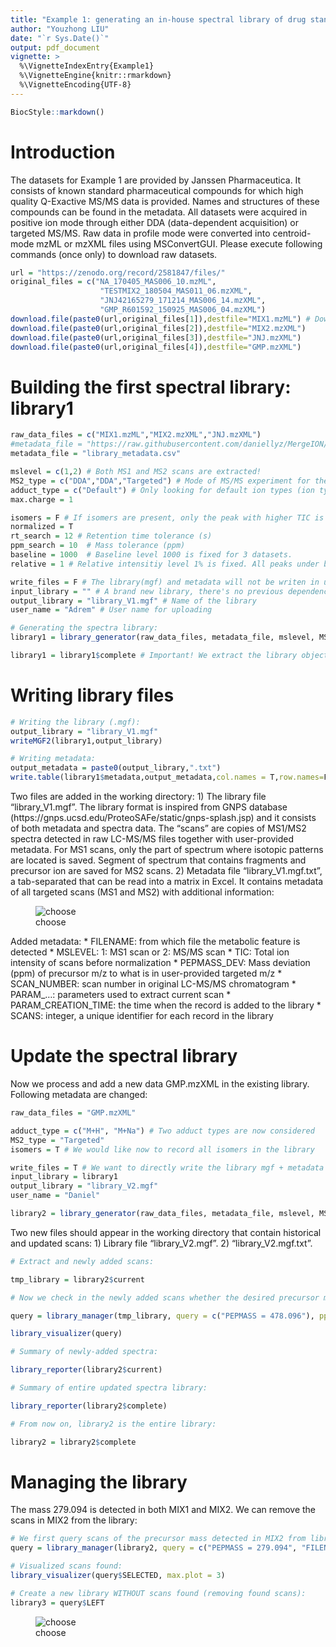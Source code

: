 ```yaml
---
title: "Example 1: generating an in-house spectral library of drug standards"
author: "Youzhong LIU"
date: "`r Sys.Date()`"
output: pdf_document
vignette: >
  %\VignetteIndexEntry{Example1}
  %\VignetteEngine{knitr::rmarkdown}
  %\VignetteEncoding{UTF-8}
---
```


```r
BiocStyle::markdown() 
```

# Introduction

The datasets for Example 1 are provided by Janssen Pharmaceutica. It consists of known standard pharmaceutical compounds for which high quality Q-Exactive MS/MS data is provided. Names and structures of these compounds can be found in the metadata. All datasets were acquired in positive ion mode through either DDA (data-dependent acquisition) or targeted MS/MS. Raw data in profile mode were converted into centroid-mode mzML or mzXML files using MSConvertGUI. Please execute following commands (once only) to download raw datasets.

```R
url = "https://zenodo.org/record/2581847/files/"
original_files = c("NA_170405_MAS006_10.mzML",
                    "TESTMIX2_180504_MAS011_06.mzXML",
                    "JNJ42165279_171214_MAS006_14.mzXML",
                    "GMP_R601592_150925_MAS006_04.mzXML")
download.file(paste0(url,original_files[1]),destfile="MIX1.mzML") # Download and rename the files
download.file(paste0(url,original_files[2]),destfile="MIX2.mzXML")
download.file(paste0(url,original_files[3]),destfile="JNJ.mzXML")
download.file(paste0(url,original_files[4]),destfile="GMP.mzXML")

```
# Building the first spectral library: library1

```R
raw_data_files = c("MIX1.mzML","MIX2.mzXML","JNJ.mzXML")
#metadata_file = "https://raw.githubusercontent.com/daniellyz/MergeION/master/inst/library_metadata.csv"
metadata_file = "library_metadata.csv"

mslevel = c(1,2) # Both MS1 and MS2 scans are extracted!
MS2_type = c("DDA","DDA","Targeted") # Mode of MS/MS experiment for the three files
adduct_type = c("Default") # Only looking for default ion types (ion types provided by users in metadata)
max.charge = 1

isomers = F # If isomers are present, only the peak with higher TIC is extracted.
normalized = T
rt_search = 12 # Retention time tolerance (s)
ppm_search = 10  # Mass tolerance (ppm)
baseline = 1000  # Baseline level 1000 is fixed for 3 datasets.
relative = 1 # Relative intensitiy level 1% is fixed. All peaks under both baseline and relative level are considered as noise.

write_files = F # The library(mgf) and metadata will not be writen in user's folder
input_library = "" # A brand new library, there's no previous dependency
output_library = "library_V1.mgf" # Name of the library
user_name = "Adrem" # User name for uploading

# Generating the spectra library:
library1 = library_generator(raw_data_files, metadata_file, mslevel, MS2_type, isomers, adduct_type, max.charge, rt_search, ppm_search, baseline, relative, normalized, user = user_name, write_files, input_library, output_library)

library1 = library1$complete # Important! We extract the library object. "$complete" for extracting the entire library including historical mass spectra. Here since we create a brand-new library, "library1$complete" and "library1$current" are the same. 

```
# Writing library files

```R
# Writing the library (.mgf):
output_library = "library_V1.mgf" 
writeMGF2(library1,output_library) 

# Writing metadata:
output_metadata = paste0(output_library,".txt") 
write.table(library1$metadata,output_metadata,col.names = T,row.names=F,dec=".",sep="\t")
```
Two files are added in the working directory: 1) The library file "library_V1.mgf". The library format is inspired from GNPS database (https://gnps.ucsd.edu/ProteoSAFe/static/gnps-splash.jsp) and it consists of both metadata and spectra data. The "scans" are copies of MS1/MS2 spectra detected in raw LC-MS/MS files together with user-provided metadata. For MS1 scans, only the part of spectrum where isotopic patterns are located is saved. Segment of spectrum that contains fragments and precursor ion are saved for MS2 scans. 2) Metadata file "library_V1.mgf.txt", a tab-separated that can be read into a matrix in Excel. It contains metadata of all targeted scans (MS1 and MS2) with additional information: 

![choose](library.png)

Added metadata:
* FILENAME: from which file the metabolic feature is detected
* MSLEVEL: 1: MS1 scan or 2: MS/MS scan
* TIC: Total ion intensity of scans before normalization
* PEPMASS_DEV: Mass deviation (ppm) of precursor m/z to what is in user-provided targeted m/z
* SCAN_NUMBER: scan number in original LC-MS/MS chromatogram
* PARAM_...: parameters used to extract current scan
* PARAM_CREATION_TIME: the time when the record is added to the library
* SCANS: integer, a unique identifier for each record in the library

# Update the spectral library

Now we process and add a new data GMP.mzXML in the existing library. Following metadata are changed:

```R
raw_data_files = "GMP.mzXML"

adduct_type = c("M+H", "M+Na") # Two adduct types are now considered
MS2_type = "Targeted"
isomers = T # We would like now to record all isomers in the library

write_files = T # We want to directly write the library mgf + metadata files
input_library = library1
output_library = "library_V2.mgf"
user_name = "Daniel"

library2 = library_generator(raw_data_files, metadata_file, mslevel, MS2_type, isomers, adduct_type, max.charge, rt_search, ppm_search, baseline, relative, normalized, user = user_name, write_files, input_library, output_library)

```
Two new files should appear in the working directory that contain historical and updated scans: 1) Library file "library_V2.mgf". 2) "library_V2.mgf.txt".

```R
# Extract and newly added scans:

tmp_library = library2$current

# Now we check in the newly added scans whether the desired precursor mz is in: 

query = library_manager(tmp_library, query = c("PEPMASS = 478.096"), ppm_search = 20)

library_visualizer(query)

# Summary of newly-added spectra:

library_reporter(library2$current)

# Summary of entire updated spectra library:

library_reporter(library2$complete)

# From now on, library2 is the entire library:

library2 = library2$complete 

```

# Managing the library

The mass 279.094 is detected in both MIX1 and MIX2. We can remove the scans in MIX2 from the library: 

```R
# We first query scans of the precursor mass detected in MIX2 from library2:
query = library_manager(library2, query = c("PEPMASS = 279.094", "FILENAME=MIX2.mzXML"), logical = "AND", ppm_search = 20)

# Visualized scans found:
library_visualizer(query$SELECTED, max.plot = 3)

# Create a new library WITHOUT scans found (removing found scans):
library3 = query$LEFT

```
![choose](search.png)
